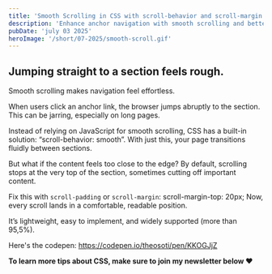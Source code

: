 ```yaml
---
title: 'Smooth Scrolling in CSS with scroll-behavior and scroll-margin'
description: 'Enhance anchor navigation with smooth scrolling and better section spacing using pure CSS—no JavaScript required.'
pubDate: 'july 03 2025'
heroImage: '/short/07-2025/smooth-scroll.gif'
---
```



<Picture
  src="/short/07-2025/smooth-scroll.gif"
  alt="Example of smooth anchor link scrolling using CSS scroll-behavior and scroll-margin-top for better UX"
  width="400"
  height="600"
  style="margin: 2em auto 1em auto; display: block; border: 4px solid var(--border)"
/>

## Jumping straight to a section feels rough.

Smooth scrolling makes navigation feel effortless.

When users click an anchor link, the browser jumps abruptly to the section.
This can be jarring, especially on long pages.

Instead of relying on JavaScript for smooth scrolling, CSS has a built-in solution: “scroll-behavior: smooth”.
With just this, your page transitions fluidly between sections.

But what if the content feels too close to the edge?
By default, scrolling stops at the very top of the section, sometimes cutting off important content.

Fix this with `scroll-padding` or `scroll-margin`: scroll-margin-top: 20px;
Now, every scroll lands in a comfortable, readable position.

It’s lightweight, easy to implement, and widely supported (more than 95,5%).

Here's the codepen: https://codepen.io/theosoti/pen/KKOGJjZ

**To learn more tips about CSS, make sure to join my newsletter below ❤️**
